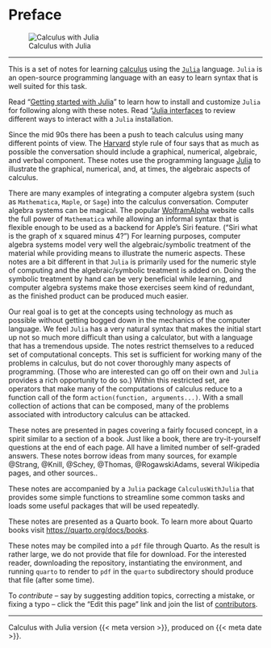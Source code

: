 # Preface {.unnumbered}


![Calculus with Julia](misc/logo.png)

----

This is a set of notes for learning
[calculus](http://en.wikipedia.org/wiki/Calculus) using the
[`Julia`](https://julialang.org) language. `Julia` is an open-source
programming language with an easy to learn syntax that is well suited
for this task.

Read "[Getting started with Julia](./misc/getting_started_with_julia.html)" to learn how to install and customize  `Julia` for following along with these notes. Read "[Julia interfaces](.misc/julia_interfaces.html) to review different ways to interact with a `Julia` installation.

Since the mid 90s there has been a push to teach calculus using many
different points of view. The
[Harvard](http://www.math.harvard.edu/~knill/pedagogy/harvardcalculus/)
style rule of four says that as much as possible the conversation
should include a graphical, numerical, algebraic, and verbal
component. These notes use the programming language
[Julia](http://julialang.org) to illustrate the graphical, numerical,
and, at times, the algebraic aspects of calculus.

There are many examples of integrating a computer algebra system (such
as `Mathematica`, `Maple`, or `Sage`) into the calculus
conversation. Computer algebra systems can be magical. The popular
[WolframAlpha](http://www.wolframalpha.com/) website calls the full
power of `Mathematica` while allowing an informal syntax that is
flexible enough to be used as a backend for Apple's Siri
feature. ("Siri what is the graph of x squared minus 4?")  For
learning purposes, computer algebra systems model very well the
algebraic/symbolic treatment of the material while providing means to
illustrate the numeric aspects.  These notes are a bit different in
that `Julia` is primarily used for the numeric style of computing and
the algebraic/symbolic treatment is added on. Doing the symbolic
treatment by hand can be very beneficial while learning, and computer
algebra systems make those exercises seem kind of redundant, as the
finished product can be produced much easier.

Our real goal is to get at the concepts using technology as much as
possible without getting bogged down in the mechanics of the computer
language. We feel `Julia` has a very natural syntax that makes the
initial start up not so much more difficult than using a calculator,
but with a language that has a tremendous upside. The notes restrict
themselves to a reduced set of computational concepts. This set is
sufficient for working many of the problems in calculus, but do not
cover thoroughly many aspects of programming. (Those who are
interested can go off on their own and `Julia` provides a rich
opportunity to do so.) Within this restricted set, are operators that
make many of the computations of calculus reduce to a function call of
the form `action(function, arguments...)`. With a small collection of
actions that can be composed, many of the problems associated with
introductory calculus can be attacked.


These notes are presented in pages covering a fairly focused concept,
in a spirit similar to a section of a book. Just like a book, there
are try-it-yourself questions at the end of each page. All have a
limited number of self-graded answers. These notes borrow ideas from
many sources, for example @Strang, @Knill, @Schey, @Thomas,
@RogawskiAdams, several Wikipedia pages, and other sources..

These notes are accompanied by a `Julia` package `CalculusWithJulia`
that provides some simple functions to streamline some common tasks
and loads some useful packages that will be used repeatedly.

These notes are presented as a Quarto book. To learn more about Quarto
books visit <https://quarto.org/docs/books>.

These notes may be compiled into a `pdf` file through Quarto. As the result is rather large, we do not provide that file for download. For the interested reader, downloading the repository, instantiating the environment, and running `quarto` to render to `pdf` in the `quarto` subdirectory should produce that file (after some time).

To *contribute* -- say by suggesting addition topics, correcting a
mistake, or fixing a typo -- click the "Edit this page" link and join the list of [contributors](https://github.com/jverzani/CalculusWithJuliaNotes.jl/graphs/contributors).

----

Calculus with Julia version {{< meta version >}}, produced on {{< meta date >}}.
